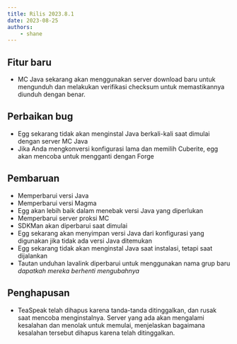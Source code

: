 ```yaml
---
title: Rilis 2023.8.1
date: 2023-08-25
authors:
    - shane
---
```


## Fitur baru
- MC Java sekarang akan menggunakan server download baru untuk mengunduh dan melakukan verifikasi checksum untuk memastikannya diunduh dengan benar.

## Perbaikan bug
- Egg sekarang tidak akan menginstal Java berkali-kali saat dimulai dengan server MC Java
- Jika Anda mengkonversi konfigurasi lama dan memilih Cuberite, egg akan mencoba untuk mengganti dengan Forge

## Pembaruan
- Memperbarui versi Java
- Memperbarui versi Magma
- Egg akan lebih baik dalam menebak versi Java yang diperlukan
- Memperbarui server proksi MC
- SDKMan akan diperbarui saat dimulai
- Egg sekarang akan menyimpan versi Java dari konfigurasi yang digunakan jika tidak ada versi Java ditemukan
- Egg sekarang tidak akan menginstal Java saat instalasi, tetapi saat dijalankan
- Tautan unduhan lavalink diperbarui untuk menggunakan nama grup baru *dapatkah mereka berhenti mengubahnya*

## Penghapusan
- TeaSpeak telah dihapus karena tanda-tanda ditinggalkan, dan rusak saat mencoba menginstalnya. Server yang ada akan mengalami kesalahan dan menolak untuk memulai, menjelaskan bagaimana kesalahan tersebut dihapus karena telah ditinggalkan.
